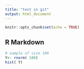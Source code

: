 ```yaml
---
title: "test in git"
output: html_document
---
```


```r
knitr::opts_chunk$set(echo = TRUE)
```

## R Markdown


```r
# sample of size 100
Y<- rnorm( 100)
hist( Y)
```

